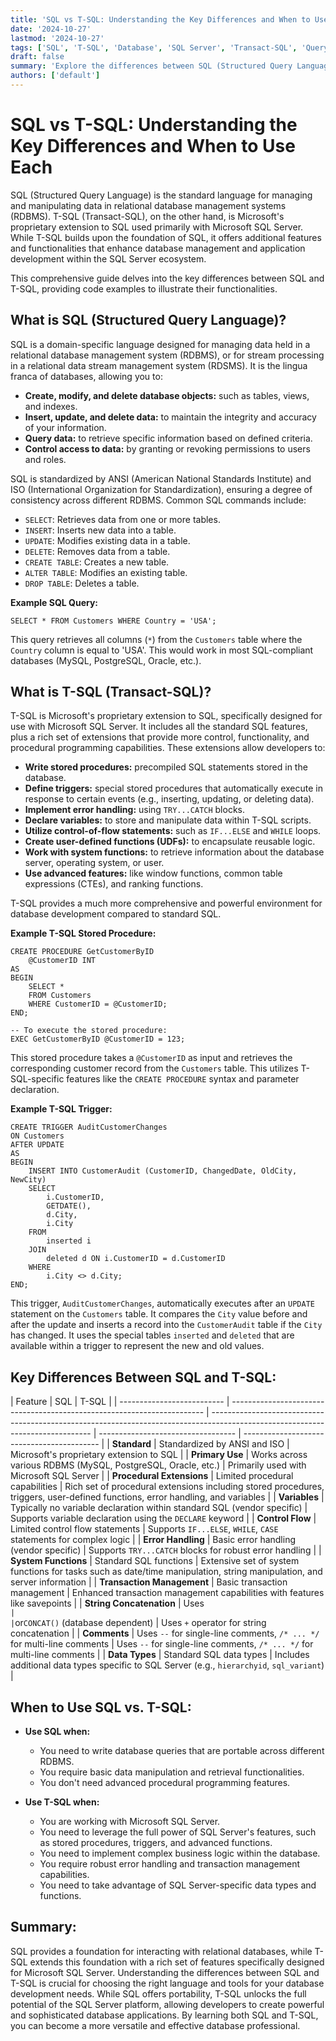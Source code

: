 ```yaml
---
title: 'SQL vs T-SQL: Understanding the Key Differences and When to Use Each'
date: '2024-10-27'
lastmod: '2024-10-27'
tags: ['SQL', 'T-SQL', 'Database', 'SQL Server', 'Transact-SQL', 'Querying', 'Data Management']
draft: false
summary: 'Explore the differences between SQL (Structured Query Language) and T-SQL (Transact-SQL). Learn about their features, functionalities, and when to use each for effective database management and querying.'
authors: ['default']
---
```


# SQL vs T-SQL: Understanding the Key Differences and When to Use Each

SQL (Structured Query Language) is the standard language for managing and manipulating data in relational database management systems (RDBMS). T-SQL (Transact-SQL), on the other hand, is Microsoft's proprietary extension to SQL used primarily with Microsoft SQL Server. While T-SQL builds upon the foundation of SQL, it offers additional features and functionalities that enhance database management and application development within the SQL Server ecosystem.

This comprehensive guide delves into the key differences between SQL and T-SQL, providing code examples to illustrate their functionalities.

## What is SQL (Structured Query Language)?

SQL is a domain-specific language designed for managing data held in a relational database management system (RDBMS), or for stream processing in a relational data stream management system (RDSMS). It is the lingua franca of databases, allowing you to:

- **Create, modify, and delete database objects:** such as tables, views, and indexes.
- **Insert, update, and delete data:** to maintain the integrity and accuracy of your information.
- **Query data:** to retrieve specific information based on defined criteria.
- **Control access to data:** by granting or revoking permissions to users and roles.

SQL is standardized by ANSI (American National Standards Institute) and ISO (International Organization for Standardization), ensuring a degree of consistency across different RDBMS. Common SQL commands include:

- `SELECT`: Retrieves data from one or more tables.
- `INSERT`: Inserts new data into a table.
- `UPDATE`: Modifies existing data in a table.
- `DELETE`: Removes data from a table.
- `CREATE TABLE`: Creates a new table.
- `ALTER TABLE`: Modifies an existing table.
- `DROP TABLE`: Deletes a table.

**Example SQL Query:**

```plaintext
SELECT * FROM Customers WHERE Country = 'USA';
```

This query retrieves all columns (`*`) from the `Customers` table where the `Country` column is equal to 'USA'. This would work in most SQL-compliant databases (MySQL, PostgreSQL, Oracle, etc.).

## What is T-SQL (Transact-SQL)?

T-SQL is Microsoft's proprietary extension to SQL, specifically designed for use with Microsoft SQL Server. It includes all the standard SQL features, plus a rich set of extensions that provide more control, functionality, and procedural programming capabilities. These extensions allow developers to:

- **Write stored procedures:** precompiled SQL statements stored in the database.
- **Define triggers:** special stored procedures that automatically execute in response to certain events (e.g., inserting, updating, or deleting data).
- **Implement error handling:** using `TRY...CATCH` blocks.
- **Declare variables:** to store and manipulate data within T-SQL scripts.
- **Utilize control-of-flow statements:** such as `IF...ELSE` and `WHILE` loops.
- **Create user-defined functions (UDFs):** to encapsulate reusable logic.
- **Work with system functions:** to retrieve information about the database server, operating system, or user.
- **Use advanced features:** like window functions, common table expressions (CTEs), and ranking functions.

T-SQL provides a much more comprehensive and powerful environment for database development compared to standard SQL.

**Example T-SQL Stored Procedure:**

```plaintext
CREATE PROCEDURE GetCustomerByID
    @CustomerID INT
AS
BEGIN
    SELECT *
    FROM Customers
    WHERE CustomerID = @CustomerID;
END;

-- To execute the stored procedure:
EXEC GetCustomerByID @CustomerID = 123;
```

This stored procedure takes a `@CustomerID` as input and retrieves the corresponding customer record from the `Customers` table. This utilizes T-SQL-specific features like the `CREATE PROCEDURE` syntax and parameter declaration.

**Example T-SQL Trigger:**

```plaintext
CREATE TRIGGER AuditCustomerChanges
ON Customers
AFTER UPDATE
AS
BEGIN
    INSERT INTO CustomerAudit (CustomerID, ChangedDate, OldCity, NewCity)
    SELECT
        i.CustomerID,
        GETDATE(),
        d.City,
        i.City
    FROM
        inserted i
    JOIN
        deleted d ON i.CustomerID = d.CustomerID
    WHERE
        i.City <> d.City;
END;
```

This trigger, `AuditCustomerChanges`, automatically executes after an `UPDATE` statement on the `Customers` table. It compares the `City` value before and after the update and inserts a record into the `CustomerAudit` table if the `City` has changed. It uses the special tables `inserted` and `deleted` that are available within a trigger to represent the new and old values.

## Key Differences Between SQL and T-SQL:

| Feature                    | SQL                                                                     | T-SQL                                                                                                                          |
| -------------------------- | ----------------------------------------------------------------------- | ------------------------------------------------------------------------------------------------------------------------------ | ---------------------------------- | ------------------------------------------ |
| **Standard**               | Standardized by ANSI and ISO                                            | Microsoft's proprietary extension to SQL                                                                                       |
| **Primary Use**            | Works across various RDBMS (MySQL, PostgreSQL, Oracle, etc.)            | Primarily used with Microsoft SQL Server                                                                                       |
| **Procedural Extensions**  | Limited procedural capabilities                                         | Rich set of procedural extensions including stored procedures, triggers, user-defined functions, error handling, and variables |
| **Variables**              | Typically no variable declaration within standard SQL (vendor specific) | Supports variable declaration using the `DECLARE` keyword                                                                      |
| **Control Flow**           | Limited control flow statements                                         | Supports `IF...ELSE`, `WHILE`, `CASE` statements for complex logic                                                             |
| **Error Handling**         | Basic error handling (vendor specific)                                  | Supports `TRY...CATCH` blocks for robust error handling                                                                        |
| **System Functions**       | Standard SQL functions                                                  | Extensive set of system functions for tasks such as date/time manipulation, string manipulation, and server information        |
| **Transaction Management** | Basic transaction management                                            | Enhanced transaction management capabilities with features like savepoints                                                     |
| **String Concatenation**   | Uses `                                                                  |                                                                                                                                | `or`CONCAT()` (database dependent) | Uses `+` operator for string concatenation |
| **Comments**               | Uses `--` for single-line comments, `/* ... */` for multi-line comments | Uses `--` for single-line comments, `/* ... */` for multi-line comments                                                        |
| **Data Types**             | Standard SQL data types                                                 | Includes additional data types specific to SQL Server (e.g., `hierarchyid`, `sql_variant`)                                     |

## When to Use SQL vs. T-SQL:

- **Use SQL when:**

  - You need to write database queries that are portable across different RDBMS.
  - You require basic data manipulation and retrieval functionalities.
  - You don't need advanced procedural programming features.

- **Use T-SQL when:**
  - You are working with Microsoft SQL Server.
  - You need to leverage the full power of SQL Server's features, such as stored procedures, triggers, and advanced functions.
  - You need to implement complex business logic within the database.
  - You require robust error handling and transaction management capabilities.
  - You need to take advantage of SQL Server-specific data types and functions.

## Summary:

SQL provides a foundation for interacting with relational databases, while T-SQL extends this foundation with a rich set of features specifically designed for Microsoft SQL Server. Understanding the differences between SQL and T-SQL is crucial for choosing the right language and tools for your database development needs. While SQL offers portability, T-SQL unlocks the full potential of the SQL Server platform, allowing developers to create powerful and sophisticated database applications. By learning both SQL and T-SQL, you can become a more versatile and effective database professional.
